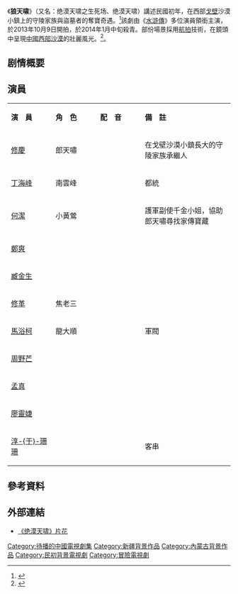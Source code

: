 {{電視節目信息框
| 名稱 = 狼天啸
| 別名 = 绝漠天啸之生死场、绝漠天啸
| 圖片 = 
| 圖說 = 
| 分類 = 民初、傳奇
| 原創者 =
| 編劇 = 
| 導演 = [[修慶|修慶]]
| 演出 = [[修慶|修慶]]、[[丁海峰|丁海峰]]、[[何潔|何潔]]
| 配音 = 
| 旁白 = 
| 主題曲 = 
| 片尾曲 = 
| 作曲 = 
| 制作年份= 2013年10月9日-2014年1月
| 國家 = {{CHN}}
| 語言 = [[普通話|普通話]]
| 季數 = 
| 原集數 = 40集
| 每集列表 = 
| 監製 = [[張紀中|張紀中]]
| 製片人 = 
| 執行製片 = 
| 製作公司 = 河南漢星影視製作有限公司
| 拍攝地 ={{CHN}}[[鎮北堡西部影城|鎮北堡西部影城]]、[[橫店影視城|橫店影視城]]
| 攝像 = 
| 每集長 = 
| 頻道 =
| 電視網 =
| 播出國家= {{CHN}}
| 集數 =
| 視頻制式 =
| 音頻制式 = 
| 開始 =
| 結束 = 
| 先於 =
| 後於 = 
| 相關劇集 = 
| 官方網站 =
}}
《'''狼天啸'''》（又名：绝漠天啸之生死场、绝漠天啸）講述民國初年，在西部[[戈壁|戈壁]]沙漠小鎮上的守陵家族與盜墓者的奪寶奇遇。<ref>{{cite web |url=http://dsj.sarft.gov.cn/tims/site/views/applications/note/noteTable.shanty?id=0140622dd3a87b0a4028e4a23e45a62f |language=中文 |title=電視劇拍攝製作備案公示表 |publisher=國家廣播電影電視總局 |date=2013-08 |accessdate=2014-01-04 |archive-url=https://web.archive.org/web/20140104213104/http://dsj.sarft.gov.cn/tims/site/views/applications/note/noteTable.shanty?id=0140622dd3a87b0a4028e4a23e45a62f |archive-date=2014-01-04 |dead-url=yes }}</ref>該劇由《[[水滸傳_(1998年電視劇)|水滸傳]]》多位演員領銜主演，於2013年10月9日開拍，於2014年1月中旬殺青。部份場景採用[[航拍|航拍]]技術，在鏡頭中呈現[[中國西部|中國西部]][[沙漠|沙漠]]的壯麗風光。<ref>{{cite web |url=http://www.ycen.com.cn/content/2013-10/10/content_1344488.htm |language=中文 |title=《絕漠天嘯》在影城開拍 |publisher=銀川新聞網 |date=2013-10-10 |accessdate=2014-01-04 |deadurl=yes |archiveurl=https://web.archive.org/web/20140104212710/http://www.ycen.com.cn/content/2013-10/10/content_1344488.htm |archivedate=2014-01-04 }}</ref>。

==剧情概要==

==演員==
{|class="wikitable" width="70%"
|- style="background:cornflowerblue; color:snow" align=center
|style="width:20%"|'''演　員'''||style="width:20%"|'''角　色'''||style="width:20%"|'''配　音'''||style="width:40%"|'''備　註''' 
|-----
|rowspan="1"|[[修慶|修慶]]||郎天嘯||||在戈壁沙漠小鎮長大的守陵家族承繼人
|-----
|rowspan="1"|[[丁海峰|丁海峰]]||南雲峰||||都統
|-----
|rowspan="1"|[[何潔|何潔]]||小黃鶯||||護軍副使千金小姐，協助郎天嘯尋找家傳寶藏
|-----
|rowspan="1"|[[郑爽_(1966年)|鄭爽]]||||||
|-----
|rowspan="1"|[[臧金生|臧金生]]||||||
|-----
|rowspan="1"|[[修革|修革]]||焦老三||||
|-----
|rowspan="1"|[[馬浴柯|馬浴柯]]||龍大順||||軍閥
|-----
|rowspan="1"|[[周野芒|周野芒]]||||||
|-----
|rowspan="1"|[[孟真|孟真]]||||||
|-----
|rowspan="1"|[[廖靈婕|廖靈婕]]||||||
|-----
|rowspan="1"|[[淳于珊珊|淳-{于}-珊珊]]||||||客串
|}

==參考資料==
<div class='references-small'>
<references/>
</div>

==外部連結==
*[http://v.youku.com/v_show/id_XNzM1NDg1NTI4.html 《绝漠天啸》片花] {{Wayback|url=http://v.youku.com/v_show/id_XNzM1NDg1NTI4.html |date=20191202125209 }}
{{DEFAULTSORT:狼}}
[[Category:待播的中國電視劇集|Category:待播的中國電視劇集]]
[[Category:新疆背景作品|Category:新疆背景作品]]
[[Category:內蒙古背景作品|Category:內蒙古背景作品]]
[[Category:民初背景電視劇|Category:民初背景電視劇]]
[[Category:冒險電視劇|Category:冒險電視劇]]